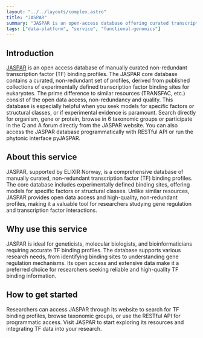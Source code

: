```yaml
---
layout: "../../layouts/complex.astro"
title: "JASPAR"
summary: "JASPAR is an open-access database offering curated transcription factor binding profiles for eukaryotes, facilitating genetic and genomic research."
tags: ["data-platform", "service", "functional-genomics"]
---
```


## Introduction

[JASPAR](https://jaspar.elixir.no/) is an open access database of manually curated non-redundant transcription factor (TF) binding profiles. The JASPAR core database contains a curated, non-redundant set of profiles, derived from published collections of experimentally defined transcription factor binding sites for eukaryotes. The prime difference to similar resources (TRANSFAC, etc.) consist of the open data access, non-redundancy and quality. This database is especially helpful when you seek models for specific factors or structural classes, or if experimental evidence is paramount. Search directly for organism, gene or protein, browse in 6 taxonomic groups or participate in the Q and A forum directly from the JASPAR website. You can also access the JASPAR database programmatically with RESTful API or run the phytonic interface pyJASPAR.

## About this service

JASPAR, supported by ELIXIR Norway, is a comprehensive database of manually curated, non-redundant transcription factor (TF) binding profiles. The core database includes experimentally defined binding sites, offering models for specific factors or structural classes. Unlike similar resources, JASPAR provides open data access and high-quality, non-redundant profiles, making it a valuable tool for researchers studying gene regulation and transcription factor interactions.

## Why use this service

JASPAR is ideal for geneticists, molecular biologists, and bioinformaticians requiring accurate TF binding profiles. The database supports various research needs, from identifying binding sites to understanding gene regulation mechanisms. Its open access and extensive data make it a preferred choice for researchers seeking reliable and high-quality TF binding information.

## How to get started

Researchers can access JASPAR through its website to search for TF binding profiles, browse taxonomic groups, or use the RESTful API for programmatic access. Visit JASPAR to start exploring its resources and integrating TF data into your research.
